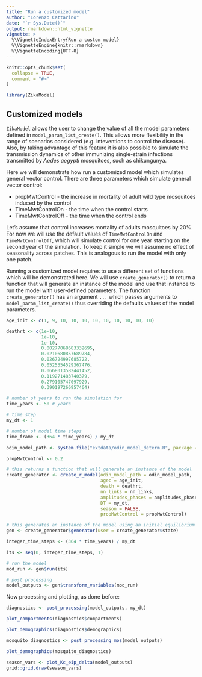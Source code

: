 ```yaml
---
title: "Run a customized model"
author: "Lorenzo Cattarino"
date: "`r Sys.Date()`"
output: rmarkdown::html_vignette
vignette: >
  %\VignetteIndexEntry{Run a custom model}
  %\VignetteEngine{knitr::rmarkdown}
  %\VignetteEncoding{UTF-8}
---
```


```r
knitr::opts_chunk$set(
  collapse = TRUE,
  comment = "#>"
)
```

```r
library(ZikaModel)
```

## Customized models

`ZikaModel` allows the user to change the value of all the model parameters defined in `model_param_list_create()`. This allows more flexibility in the range of scenarios considered (e.g. inteventions to control the disease). Also, by taking advantage of this feature it is also possible to simulate the transmission dynamics of other immunizing single-strain infections transmitted by _Aedes aegypti_ mosquitoes, such as chikungunya. 

Here we will demonstrate how run a customized model which simulates general vector control. There are three parameters which simulate general vector control:

* propMwtControl - the increase in mortality of adult wild type mosquitoes induced by the control
* TimeMwtControlOn - the time when the control starts
* TimeMwtControlOff - the time when the control ends

Let's assume that control increases mortality of adults mosquitoes by 20%. For now we will use the default values of `TimeMwtControlOn` and `TimeMwtControlOff`, which will simulate control for one year starting on the second year of the simulation. To keep it simple we will assume no effect of seasonality across patches. This is analogous to run the model with only one patch.

Running a customized model requires to use a different set of functions which will be demonstrated here. We will use `create_generator()` to return a function that will generate an instance of the model and use that instance to run the model with user-defined parameters. The function `create_generator()` has an argument `...` which passes arguments to `model_param_list_create()` thus overriding the defaults values of the model parameters. 

```r
age_init <- c(1, 9, 10, 10, 10, 10, 10, 10, 10, 10, 10)

deathrt <- c(1e-10,
             1e-10,
             1e-10,
             0.00277068683332695,
             0.0210680857689784,
             0.026724997685722,
             0.0525354529367476,
             0.0668013582441452,
             0.119271483740379,
             0.279105747097929,
             0.390197266957464)

# number of years to run the simulation for
time_years <- 50 # years

# time step
my_dt <- 1

# number of model time steps
time_frame <- (364 * time_years) / my_dt

odin_model_path <- system.file("extdata/odin_model_determ.R", package = "ZikaModel")

propMwtControl <- 0.2

# this returns a function that will generate an instance of the model
create_generator <- create_r_model(odin_model_path = odin_model_path,
                                   agec = age_init,
                                   death = deathrt,
                                   nn_links = nn_links,
                                   amplitudes_phases = amplitudes_phases,
                                   DT = my_dt,
                                   season = FALSE,
                                   propMwtControl = propMwtControl)

# this generates an instance of the model using an initial equilibrium initialisation state 
gen <- create_generator$generator(user = create_generator$state)

integer_time_steps <- (364 * time_years) / my_dt

its <- seq(0, integer_time_steps, 1)

# run the model
mod_run <- gen$run(its)

# post processing
model_outputs <- gen$transform_variables(mod_run)
```

Now processing and plotting, as done before: 

```r
diagnostics <- post_processing(model_outputs, my_dt)

plot_compartments(diagnostics$compartments)
```

```r
plot_demographics(diagnostics$demographics)

mosquito_diagnostics <- post_processing_mos(model_outputs)

plot_demographics(mosquito_diagnostics)
```

```r
season_vars <- plot_Kc_eip_delta(model_outputs)
grid::grid.draw(season_vars)
```
